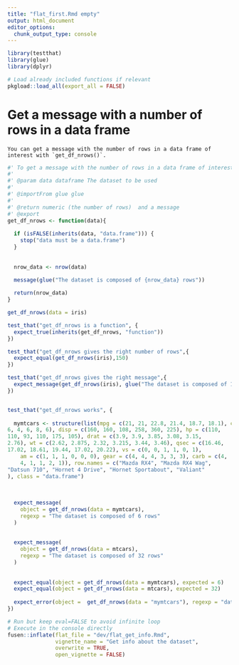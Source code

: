 ```yaml
---
title: "flat_first.Rmd empty"
output: html_document
editor_options: 
  chunk_output_type: console
---
```


```r
library(testthat)
library(glue)
library(dplyr)
```

<!--
 You need to run the 'description' chunk in the '0-dev_history.Rmd' file before continuing your code there.
-->

```r
# Load already included functions if relevant
pkgload::load_all(export_all = FALSE)

```

# Get a message with a number of rows in a data frame
    You can get a message with the number of rows in a data frame of interest with `get_df_nrows()`.
```r
#' To get a message with the number of rows in a data frame of interest with `get_df_nrows()`.
#' 
#' @param data dataframe The dataset to be used
#' 
#' @importFrom glue glue
#' 
#' @return numeric (the number of rows)  and a message 
#' @export
get_df_nrows <- function(data){
  
  if (isFALSE(inherits(data, "data.frame"))) {
    stop("data must be a data.frame")
  }
  
  
  nrow_data <- nrow(data)
  
  message(glue("The dataset is composed of {nrow_data} rows"))

  return(nrow_data)
}
```
  
```r
get_df_nrows(data = iris)
```
  
```r
test_that("get_df_nrows is a function", {
  expect_true(inherits(get_df_nrows, "function")) 
})

test_that("get_df_nrows gives the right number of rows",{
  expect_equal(get_df_nrows(iris),150)
})

test_that("get_df_nrows gives the right message",{
  expect_message(get_df_nrows(iris), glue("The dataset is composed of 150 rows"))
})


test_that("get_df_nrows works", {
  
  mymtcars <- structure(list(mpg = c(21, 21, 22.8, 21.4, 18.7, 18.1), cyl = c(6, 
6, 4, 6, 8, 6), disp = c(160, 160, 108, 258, 360, 225), hp = c(110, 
110, 93, 110, 175, 105), drat = c(3.9, 3.9, 3.85, 3.08, 3.15, 
2.76), wt = c(2.62, 2.875, 2.32, 3.215, 3.44, 3.46), qsec = c(16.46, 
17.02, 18.61, 19.44, 17.02, 20.22), vs = c(0, 0, 1, 1, 0, 1), 
    am = c(1, 1, 1, 0, 0, 0), gear = c(4, 4, 4, 3, 3, 3), carb = c(4, 
    4, 1, 1, 2, 1)), row.names = c("Mazda RX4", "Mazda RX4 Wag", 
"Datsun 710", "Hornet 4 Drive", "Hornet Sportabout", "Valiant"
), class = "data.frame")
  
  
  
  expect_message(
    object = get_df_nrows(data = mymtcars),
    regexp = "The dataset is composed of 6 rows"
  )
  
  
  expect_message(
    object = get_df_nrows(data = mtcars),
    regexp = "The dataset is composed of 32 rows"
  )
  
  
  expect_equal(object = get_df_nrows(data = mymtcars), expected = 6)
  expect_equal(object = get_df_nrows(data = mtcars), expected = 32)
  
  expect_error(object =  get_df_nrows(data = "mymtcars"), regexp = "data must be a data.frame")
})

```
  

```r
# Run but keep eval=FALSE to avoid infinite loop
# Execute in the console directly
fusen::inflate(flat_file = "dev/flat_get_info.Rmd", 
               vignette_name = "Get info about the dataset", 
               overwrite = TRUE, 
               open_vignette = FALSE)
```
